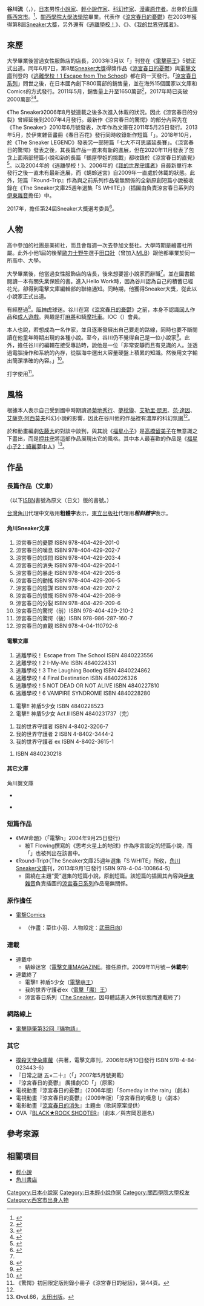 {{Infobox writer
| 姓名     = 谷川流
| 圖像     = 
| 圖像大小 = 
| 圖像說明 = 
| 原文名稱 = 谷川 流
| 日文假名 = たにがわ ながる
| 羅馬拼音 = Tanigawa Nagaru
| 字       = 
| 號       = 
| 本名     = 
| 筆名     = 
| 出生     = {{Birth date and age|1970|12|19}}
| 出生地點 = {{JPN}}[[兵庫縣|兵庫縣]][[西宮市|西宮市]]
| 逝世     = 
| 逝世地點 = 
| 墓地     = 
| 居處     = 
| 職業     = [[小說家|小說家]]<br />[[漫畫原作者|漫畫原作者]]
| 語言     = 
| 國籍     = {{日本}}
| 種族     = 
| 公民權   = 
| 教育程度 = [[關西學院大學|關西學院大學]][[法學院|法學院]]畢業
| 母校     = 
| 創作時期 = 2003年－
| 體裁     = [[輕小說|輕小說]]<br />[[科學幻想|科幻小說]]<br / >[[愛情喜劇|愛情喜劇]]
| 主題     = 
| 文學運動 = 
| 著名作品 = 《[[涼宮春日的憂鬱|涼宮春日的憂鬱]]》（2003年）<br />《[[逃離學校！|逃離學校！——Escape from The School]]》（2003年）<br />《{{link-ja|電擊!! 神盾5少女|電撃!! イージス5}}》（2003年）<br />《[[我的世界守護者|我的世界守護者]]》（2003年）
| 父母     =
| 配偶     = 
| 伴侶     = 
| 子女     = 
| 親屬     = 
| 受影響於 = [[押井守|押井守]]<br />[[菊地秀行|菊地秀行]]<br />[[艾薩克·阿西莫夫|艾薩克·阿西莫夫]]<br />[[艾勒里·昆恩|艾勒里·昆恩]]
| 施影響於 = 
| 獎項     = 第8屆[[Sneaker大賞|Sneaker大獎]]<br />（《涼宮春日的憂鬱》）
| 簽名     =  
| 官方網站 = 
}}
{{文學}}
{{小說}}
'''谷川流'''（{{lang-ja|谷川 流}}，{{bd|1970年|12月19日|catIdx=Tanigawa Nagaru}}），[[日本|日本]]男性[[小說家|小說家]]、[[輕小說|輕小說作家]]、[[科學幻想|科幻作家]]、[[漫畫原作者|漫畫原作者]]。出身於[[兵庫縣|兵庫縣]][[西宮市|西宮市]]。{{link-ja|兵庫縣立西宮北高等學校|兵庫県立西宮北高等学校}}<ref>{{Cite web|format=PDF|url=http://www.hyogo-c.ed.jp/~nishikita-hs/miryoku/miryokuh24.pdf|script-title=ja:平成24年度の魅力ある取組|publisher={{link-ja|兵庫縣立西宮北高等學校|兵庫県立西宮北高等学校}}|accessdate=2012-06-27|language=ja|deadurl=yes|archiveurl=https://web.archive.org/web/20120527063139/http://www.hyogo-c.ed.jp/~nishikita-hs/miryoku/miryokuh24.pdf|archivedate=2012-05-27}}</ref>、[[關西學院大學|關西學院大學]][[法學院|法學院]]畢業。代表作《[[涼宮春日的憂鬱|涼宮春日的憂鬱]]》在2003年獲得第8屆[[Sneaker大賞|Sneaker大獎]]，另外還有《[[逃離學校！|逃離學校！]]》、《{{link-ja|電擊!! 神盾5少女|電撃!! イージス5}}》、《[[我的世界守護者|我的世界守護者]]》。

== 來歷 ==
大學畢業後當過女性服飾店的店長，2003年3月以「{{link-ja|電擊!! 神盾5少女|電撃!! イージス5|電撃!! 神盾5盾與羊}}」刊登在《[[電擊萌王|電擊萌王]]》5號正式出道。同年6月7日，第8屆[[Sneaker大賞|Sneaker大獎]]得獎作品《[[涼宮春日的憂鬱|涼宮春日的憂鬱]]》與[[電擊文庫|電擊文庫]]刊登的《[[逃離學校！|逃離學校！1 Escape from The School]]》都在同一天發行。「[[涼宮春日系列|涼宮春日系列]]」問世之後，在日本國內創下800萬部的銷售量，並在海外15個國家以文庫和Comics的方式發行。2011年5月，銷售量上升至1650萬部<ref>{{Cite web|date=2011-04-21|url=http://mantan-web.jp/2011/04/21/20110421dog00m200002000c.html|script-title=ja:涼宮ハルヒ：最新作「驚愕」前後編セット初版51万部3000部が確定 ライトノベルの最高記録|work=MANTANWEB|publisher=[[每日新聞|每日新聞]]|accessdate=2013-01-03|archiveurl=https://archive.is/20120716201244/http://mantan-web.jp/2011/04/21/20110421dog00m200002000c.html|archivedate=2012-07-16|dead-url=no}}</ref>，2017年時已突破2000萬部<ref>{{Cite web|script-title=ja:『涼宮ハルヒ シリーズ』が全世界シリーズ累計2000万部を突破|url=https://ln-news.com/articles/65710|accessdate=2020-12-19|work=Ln-news Online|language=en|archive-date=2020-11-21|archive-url=https://web.archive.org/web/20201121125921/https://ln-news.com/articles/65710|dead-url=no}}</ref><ref>{{Cite web|title=谷川流的消失，涼宮春日系列小說全球銷量突破2000萬冊|url=https://hkacger.com/archives/46345/%E8%B0%B7%E5%B7%9D%E6%B5%81%E7%9A%84%E6%B6%88%E5%A4%B1%EF%BC%8C%E6%B6%BC%E5%AE%AE%E6%98%A5%E6%97%A5%E7%B3%BB%E5%88%97%E5%B0%8F%E8%AA%AA%E5%85%A8%E7%90%83%E9%8A%B7%E9%87%8F%E7%AA%81%E7%A0%B42000/|accessdate=2020-12-19|date=2017-12-09|work=ACGer:日系ACG情報資訊及評論網站|language=en-US|archive-date=2021-06-08|archive-url=https://web.archive.org/web/20210608170550/https://hkacger.com/archives/46345/%E8%B0%B7%E5%B7%9D%E6%B5%81%E7%9A%84%E6%B6%88%E5%A4%B1%EF%BC%8C%E6%B6%BC%E5%AE%AE%E6%98%A5%E6%97%A5%E7%B3%BB%E5%88%97%E5%B0%8F%E8%AA%AA%E5%85%A8%E7%90%83%E9%8A%B7%E9%87%8F%E7%AA%81%E7%A0%B42000/|dead-url=no}}</ref>。

《The Sneaker》2006年8月號連載之後多次進入休載的狀況。因此《涼宮春日的分裂》曾經延後到2007年4月發行。最新作《涼宮春日的驚愕》的部分內容先在《The Sneaker》2010年6月號發表，次年作為文庫在2011年5月25日發行。2013年5月，於伊東雜音畫冊《春日百花》發行同時收錄新作短篇「{{lang|ja|あてずっぽナンバーズ}}」。2018年10月，於《The Sneaker LEGEND》發表另一部短篇「七大不可思議延長賽」。《涼宮春日的驚愕》發表之後，其長篇作品一直未有新的進展，但在2020年11月發表了包含上面兩部短篇小說和新的長篇「鶴屋學姐的挑戰」都收錄於《涼宮春日的直覺》<ref>{{Cite web|url=https://prtimes.jp/main/html/rd/p/000007594.000007006.html|script-title=ja:小説最新刊『涼宮ハルヒの直観』試し読みを限定先行公開！ スニーカー文庫11月刊&コラボ「きゃら茶」で、新作長編「鶴屋さんの挑戦」の一部が読める！｜株式会社KADOKAWAのプレスリリース|accessdate=2021-03-11|date=2020-10-15|website={{link-ja|PR TIMES|PR TIMES}}|language=ja|archive-date=2022-03-21|archive-url=https://web.archive.org/web/20220321104131/https://prtimes.jp/main/html/rd/p/000007594.000007006.html|dead-url=no}}</ref>。以及2004年的《逃離學校！》、2006年的《[[我的世界守護者|我的世界守護者]]》自最新單行本發行之後一直未有最新進展，而《蜻蛉迷宮》自2009年一直處於休載的狀態。此外，短篇『Round-Trip』作為與之前系列作品毫無關係的全新原創短篇小說被收錄在《The Sneaker文庫25週年選集「S WHITE」》（插圖由負責涼宮春日系列的[[伊東雜音_(1999年出道)|伊東雜音]]擔任）中。

2017年，擔任第24屆Sneaker大獎選考委員<ref>{{cite web|url=https://kakuyomu.jp/official/info/entry/2017/11/02/120000|script-title=ja:カクヨム 第24回スニーカー大賞応募要項|work={{lang|ja|カクヨム}}|date=2017-11-12|accessdate=2019-10-25|language=ja|archive-date=2019-10-25|archive-url=https://web.archive.org/web/20191025153903/https://kakuyomu.jp/official/info/entry/2017/11/02/120000|dead-url=yes}}</ref>。

== 人物 ==
高中參加的社團是美術社，而且會每週一次去參加文藝社。大學時期是繪畫社所屬。此外小他1屆的後輩[[歐力士野牛|歐力士野牛]]選手[[田口壯|田口壯]]（曾加入[[美國職業棒球大聯盟|MLB]]）跟他都畢業於同一所高中、大學。

大學畢業後，他當過女性服飾店的店長，後來想要當小說家而辭職<ref name="yomiuridou" />。並在圖書館閱讀一本有關失業保險的書。進入Hello Work時，因為谷川認為自己的積蓄已經花光，卻得到電擊文庫編輯部的聯絡通知。同時期，他獲得Sneaker大獎，從此以小說家正式出道。

有經歷過{{link-ja|阪神淡路大震災|阪神・淡路大震災}}<ref name="yomiuridou">{{Cite web|author=石田汗太|date=2006-07-12|url=https://web.archive.org/web/20060722010239/http://www.yomiuri.co.jp/book/news/20060712bk04.htm|script-title=ja:大人気「涼宮ハルヒの憂鬱」の谷川流さん 「楽しませ、楽しみたい」|work=本讀賣堂|publisher=[[讀賣新聞|讀賣新聞]]|accessdate=2013-01-03|language=ja}}</ref>。[[阪神虎|阪神虎]]球迷。谷川在寫《[[涼宮春日的憂鬱|涼宮春日的憂鬱]]》之前，本身不認識[[同人_(ACG)|同人]]作品和[[日本成人遊戲|成人遊戲]]。興趣是打[[麻將|麻將]]和騎[[摩托車|摩托車]]。IOC（{{lang|ja|伊勢アウシタンコミュニティ}}）會員。

本人也說，若想成為一名作家，並且逐漸發展出自己要走的路線，同時也要不斷閱讀在他童年時期出現的各種小說。至今，谷川仍不覺得自己是一位小說家<ref>{{Cite web|author={{link-ja|石井千湖|石井千湖}}|date=2006-08-16|url=https://web.archive.org/web/20070309194546/books.yahoo.co.jp/interview/detail/31131493/01.html|script-title=ja:Yahoo！ブックス - インタビュー - 谷川流|work=Yahoo！BOOKS|publisher={{link-ja|Yahoo！JAPAN|Yahoo! JAPAN}}|accessdate=2008-11-13|language=ja}}</ref>。此外，擔任谷川的編輯在接受專訪時，說他是一位「非常安靜而且有見識的人。並透過電腦操作和系統的內存，從腦海中選出大容量硬盤上積累的知識。然後用文字輸出簡潔準確的內容。」<ref>{{Cite web|date=2011-06-17|url=http://mantan-web.jp/2011/06/17/20110617dog00m200010000c.html|script-title=ja:ラノベ質問状：「涼宮ハルヒ」 ハルヒにモデルが！ 次巻の構想も|work=MANTANWEB|publisher=每日新聞|accessdate=2013-01-03|language=ja|archiveurl=https://archive.is/20130501140006/http://mantan-web.jp/2011/06/17/20110617dog00m200010000c.html|archivedate=2013-05-01|dead-url=no}}</ref>。

打字使用{{link-ja|拇指移位鍵盤|親指シフト}}<ref>《驚愕》初回限定版附錄小冊子《涼宮春日的秘話》，第44頁。</ref>。

== 風格 ==
根據本人表示自己受到國中時期讀過[[菊地秀行|菊地秀行]]、[[夢枕獏|夢枕獏]]、[[艾勒里·昆恩|艾勒里·昆恩]]、[[范·達因|范·達因]]、[[艾薩克·阿西莫夫|艾薩克·阿西莫夫]]科幻小說的影響，因此在谷川他的作品裡有濃厚的科幻氛圍<ref name="yomiuridou" />。

於和動畫編劇[[佐藤大_(編劇)|佐藤大]]的對談中談到，與其說《[[福星小子|福星小子]]》是[[高橋留美子|高橋留美子]]在無意識之下畫出，而是[[押井守|押井守]]將這部作品展現出它的風格。其中本人最喜歡的作品是《[[福星小子2_綺麗夢中人|福星小子2：綺麗夢中人]]》<ref>《{{link-ja|Quick Japan|クイック・ジャパン}}》vol.66，[[太田出版|太田出版]]。</ref>。

== 作品 ==
=== 長篇作品（文庫） ===
（以下[[ISBN|ISBN]]書號為原文（日文）版的書號。）

[[台灣角川|台灣角川]]代理中文版用'''粗體字'''表示，[[東立出版社|東立出版社]]代理用'''''粗斜體字'''''表示。

==== 角川Sneaker文庫 ====
: {{nihongo|'''[[涼宮春日系列|涼宮春日系列]]'''|<small>涼宮ハルヒシリーズ</small>}}
# 涼宮春日的憂鬱 ISBN 978-404-429-201-0
# 涼宮春日的嘆息 ISBN 978-404-429-202-7
# 涼宮春日的煩悶 ISBN 978-404-429-203-4
# 涼宮春日的消失 ISBN 978-404-429-204-1
# 涼宮春日的暴走 ISBN 978-404-429-205-8
# 涼宮春日的動搖 ISBN 978-404-429-206-5
# 涼宮春日的陰謀 ISBN 978-404-429-207-2
# 涼宮春日的憤慨 ISBN 978-404-429-208-9
# 涼宮春日的分裂 ISBN 978-404-429-209-6
# 涼宮春日的驚愕（前）ISBN 978-404-429-210-2
# 涼宮春日的驚愕（後）ISBN 978-986-287-160-7
# 涼宮春日的直觀 ISBN 978-4-04-110792-8

==== 電擊文庫 ====
: {{nihongo|'''''[[逃離學校！|逃離學校！]]'''''|<small>学校を出よう！</small>}}
# 逃離學校！ Escape from The School ISBN 4840223556
# 逃離學校！2 I-My-Me ISBN 4840224331
# 逃離學校！3 The Laughing Bootleg ISBN 4840224862
# 逃離學校！4 Final Destination ISBN 4840226326
# 逃離學校！5 NOT DEAD OR NOT ALIVE ISBN 4840227810
# 逃離學校！6 VAMPIRE SYNDROME ISBN 4840228280

: {{nihongo|'''''{{link-ja|電擊!! 神盾5少女|電撃!! イージス5}}'''''|<small>電撃!! イージス5</small>}}
# 電擊!! 神盾5少女 ISBN 4840228523
# 電擊!! 神盾5少女 Act.II ISBN 4840231737（完）

: {{nihongo|'''''[[我的世界守護者|我的世界守護者]]'''''|<small>ボクのセカイをまもるヒト</small>}}
# 我的世界守護者 ISBN 4-8402-3206-7
# 我的世界守護者 2 ISBN 4-8402-3444-2
# 我的世界守護者 ex ISBN 4-8402-3615-1

: {{lang|ja|絶望系 閉じられた世界}}
# {{lang|ja|絶望系 閉じられた世界}} ISBN 4840230218

==== 其它文庫 ====
; 角川翼文庫
* {{nihongo|'''[[涼宮春日的憂鬱|涼宮春日的憂鬱]]'''|<small>涼宮ハルヒの憂鬱</small>}}

; {{link-ja|新潮文庫 (新潮社)|新潮文庫|新潮文庫Nex}}
* {{nihongo|絕望系|<small>絶望系</small>}}

=== 短篇作品 ===
* 《MW{{lang|ja|号の}}命題》（{{link-ja|電擊hp公式海賊本|電撃hp公式海賊本}}「電擊h」2004年9月25日發行）
** 被T Flowing撰寫的《思考火星上的地球》作為序言設定的短篇小說，而「{{nihongo|長門有希的100冊|<small>長門有希の100冊</small>}}」也被列出在該書中。
* 《Round-Trip》（The Sneaker文庫25週年選集「S WHITE」所收，[[角川Sneaker文庫|角川Sneaker文庫]]刊，2013年9月1日發行 ISBN 978-4-04-100864-5）
** 圍繞在主題“愛”選集的短篇小說，原創短篇。該短篇的插圖其內容與[[伊東雜音_(1999年出道)|伊東雜音]]負責插圖的[[涼宮春日系列|涼宮春日系列]]作品毫無關係。

=== 原作擔任 ===
* [[電擊Comics|電撃Comics]]
** {{link-ja|蜻蛉迷宮|蜻蛉迷宮}}（作畫：菜住小羽、人物設定：[[武田日向|武田日向]]）

=== 連載 ===
* 連載中
** 蜻蛉迷宮（[[電擊文庫MAGAZINE|電擊文庫MAGAZINE]]。擔任原作。2009年11月號－'''休載中'''）
* 連載終了
** 電擊!! 神盾5少女（[[電擊萌王|電擊萌王]]）
** 我的世界守護者ex（[[電擊魔王|電擊「魔）王]]）
** 涼宮春日系列（[[The_Sneaker|The Sneaker]]，因母體誌進入休刊狀態而連載終了）

=== 網路線上 ===
* [https://web.archive.org/web/20090609065728/http://dengekibunko.dengeki.com/essey_int/docs/es_32.php 電擊隨筆第32回『貓物語』]

=== 其它 ===
* [[撲殺天使朵庫蘿|撲殺天使朵庫蘿]]（共著，電擊文庫刊，2006年6月10日發行 ISBN 978-4-84-023443-6）
* 『日常之謎 五×二十』（「{{link-ja|mephisto (文藝誌)|メフィスト_(文芸誌)|mephisto}}」2007年5月號掲載）
* 『涼宮春日的憂鬱』 廣播劇CD「{{lang|ja|サウンドアラウンド}}」（原案）
* 電視動畫『涼宮春日的憂鬱』（2006年版）「Someday in the rain」（劇本）
* 電視動畫『涼宮春日的憂鬱』（2009年版）「涼宮春日的嘆息 I」（劇本）
* 電影動畫『[[涼宮春日的消失|涼宮春日的消失]]』主題曲{{lang|ja|「[[優しい忘却|優しい忘却]]」}}（歌詞原案提供）
* OVA『[[BLACK★ROCK_SHOOTER|BLACK★ROCK SHOOTER]]』（劇本／與吉岡忍連名）

== 參考來源 ==
{{reflist}}

== 相關項目 ==
* [[輕小說|輕小說]]
* [[角川書店|角川書店]]

{{這本輕小說真厲害！作品部門第一名}}
{{Normdaten}}
{{DEFAULTSORT:Tanigawa Nagaru}}
[[Category:日本小說家|Category:日本小說家]]
[[Category:日本輕小說作家|Category:日本輕小說作家]]
[[Category:關西學院大學校友|Category:關西學院大學校友]]
[[Category:西宮市出身人物|Category:西宮市出身人物]]